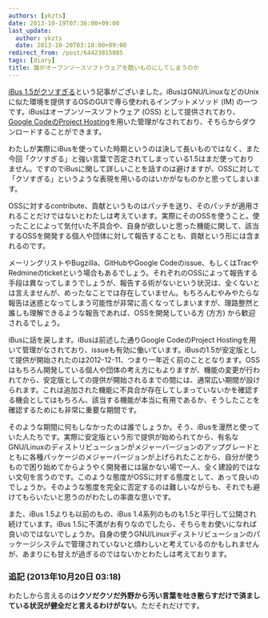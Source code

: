 ```yaml
---
authors: [ykzts]
date: 2013-10-19T07:36:00+09:00
last_update:
  author: ykzts
  date: 2013-10-20T03:18:00+09:00
redirect_from: /post/64423815085
tags: [diary]
title: 誰がオープンソースソフトウェアを酷いものにしてしまうのか
---
```


[iBus 1.5がクソすぎる](http://cpplover.blogspot.com/2013/10/ibus-15.html)という記事がございました。iBusはGNU/LinuxなどのUnixに似た環境を提供するOSのGUIで専ら使われるインプットメソッド (IM) の一つです。iBusはオープンソースソフトウェア (OSS) として提供されており、[Google CodeのProject Hosting](https://code.google.com/p/ibus/)を用いた管理がなされており、そちらからダウンロードすることができます。

わたしが実際にiBusを使っていた時期というのは決して長いものではなく、また今回「クソすぎる」と強い言葉で否定されてしまっている1.5はまだ使っておりません。ですのでiBusに関して詳しいことを話すのは避けますが、OSSに対して「クソすぎる」というような表現を用いるのはいかがなものかと思ってしまいます。

<!--truncate-->

OSSに対するcontribute、貢献というものはパッチを送り、そのパッチが適用されることだけではないとわたしは考えています。実際にそのOSSを使うこと。使ったことによって気付いた不具合や、自身が欲しいと思った機能に関して、該当するOSSを開発する個人や団体に対して報告することも、貢献という形には含まれるのです。

メーリングリストやBugzilla、GitHubやGoogle Codeのissue、もしくはTracやRedmineのticketという場合もあるでしょう。それぞれのOSSによって報告する手段は異なってしまうでしょうが、報告する術がないという状況は、全くないとは言えませんが、めったなことでは存在していません。もちろんむやみやたらな報告は迷惑となってしまう可能性が非常に高くなってしまいますが、理路整然と誰しも理解できるような報告であれば、OSSを開発している方 (方方) から歓迎されるでしょう。

iBusに話を戻します。iBusは前述した通りGoogle CodeのProject Hostingを用いて管理がなされており、issueも有効に働いています。iBusの1.5が安定版として提供が開始されたのは2012-12-11、つまり一年近く前のこととなります。OSSはもちろん開発している個人や団体の考え方にもよりますが、機能の変更が行われてから、安定版としての提供が開始されるまでの間には、通常広い期間が設けられます。これは追加された機能に不具合が存在してしまっていないかを確認する機会としてはもちろん、該当する機能が本当に有用であるか、そうしたことを確認するためにも非常に重要な期間です。

そのような期間に何もしなかったのは誰でしょうか。そう、iBusを漫然と使っていた人たちです。実際に安定版という形で提供が始められてから、有名なGNU/Linuxのディストリビューションがメジャーバージョンのアップグレードとともに各種パッケージのメジャーバージョンが上げられたことから、自分が使うもので困り始めてからようやく開発者には届かない場で一人、全く建設的ではない文句を言うのです。このような態度がOSSに対する態度として、あって良いのでしょうか。そのような態度を完全に否定するのは難しいながらも、それでも避けてもらいたいと思うのがわたしの率直な思いです。

また、iBus 1.5よりも以前のもの、iBus 1.4系列のものも1.5と平行して公開され続けています。iBus 1.5に不満がお有りなのでしたら、そちらをお使いになれば良いのではないでしょうか。自身の使うGNU/Linuxディストリビューションのパッケージシステムで管理されていないと煩わしいと考えているのかもしれませんが、あまりにも甘えが過ぎるのではないかとわたしは考えております。

### 追記 (2013年10月20日 03:18)

わたしから言えるのは**クソだクソだ外野から汚い言葉を吐き散らすだけで済ましている状況が健全だと言えるわけがない**。ただそれだけです。
